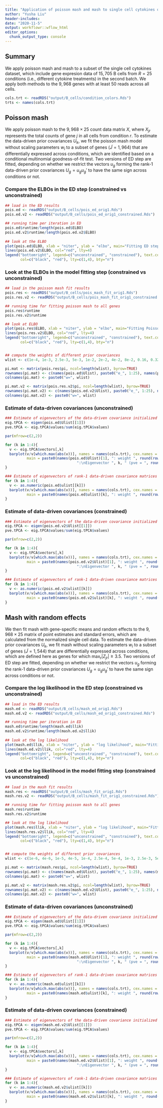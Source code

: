 ```yaml
---
title: "Application of poisson mash and mash to single cell cytokines data (B cells)"
author: "Yusha Liu"
header-includes:
date: "2020-11-5"
output: workflowr::wflow_html
editor_options:
  chunk_output_type: console
---
```


## Summary
We apply poisson mash and mash to a subset of the single cell cytokines dataset, which include gene expresion data of $15,705$ B cells from $R=25$ conditions (i.e., different cytokine treatments) in the second batch. We apply both methods to the $9,968$ genes with at least $50$ reads across all cells. 

```r
cols.trt <- readRDS("output/B_cells/condition_colors.Rds")
trts <- names(cols.trt)

```

## Poisson mash
We apply poisson mash to the $9,968 \times 25$ count data matrix $X$, where $X_{jr}$ represents the total counts of gene $j$ in all cells from condition $r$. To estimate the data-driven prior covariances $U_k$, we fit the poisson mash model without scaling parameters $w_l$ to a subset of genes ($\tilde{J} = 1,964$) that are differentially expressed across conditions, which are identified based on a conditional multinomial goodness-of-fit test. Two versions of ED step are fitted, depending on whether we restrict the vectors $u_g$ forming the rank-1 data-driven prior covariances $U_g = u_g u_g'$ to have the same sign across conditions or not. 

### Compare the ELBOs in the ED step (constrained vs unconstrained)
```r
## load in the ED results
pois.ed <- readRDS("output/B_cells/pois_ed_orig1.Rds")
pois.ed.v2 <- readRDS("output/B_cells/pois_ed_orig1_constrained.Rds")

## running time per iteration in ED
pois.ed$runtime/length(pois.ed$ELBO)
pois.ed.v2$runtime/length(pois.ed.v2$ELBO)
                      
## look at the ELBO
plot(pois.ed$ELBO, xlab = "niter", ylab = "elbo", main="Fitting ED step in Poisson mash")
lines(pois.ed.v2$ELBO, col="red", lty=4)
legend("bottomright", legend=c("unconstrained", "constrained"), text.col=c("black", "red"), 
       col=c("black", "red"), lty=c(1,4), bty="n")

```


### Look at the ELBOs in the model fitting step (constrained vs unconstrained)
```r
## load in the poisson mash fit results
pois.res <- readRDS("output/B_cells/pois_mash_fit_orig1.Rds")
pois.res.v2 <- readRDS("output/B_cells/pois_mash_fit_orig1_constrained.Rds")

## running time for fitting poisson mash to all genes
pois.res$runtime
pois.res.v2$runtime

## look at ELBO
plot(pois.res$ELBO, xlab = "niter", ylab = "elbo", main="Fitting Poisson mash to all genes")
lines(pois.res.v2$ELBO, col="red", lty=4)
legend("bottomright", legend=c("unconstrained", "constrained"), text.col=c("black", "red"), 
       col=c("black", "red"), lty=c(1,4), bty="n")


## compute the weights of different prior covariances
wlist <- c(1e-4, 1e-3, 2.5e-3, 5e-3, 1e-2, 2e-2, 4e-2, 8e-2, 0.16, 0.32, 0.64, 1, 2, 4, 8, 16, 25, 36)

pi.mat <- matrix(pois.res$pi, ncol=length(wlist), byrow=TRUE)
rownames(pi.mat) <- c(names(pois.ed$Ulist), paste0("e_", 1:25), names(pois.ed$ulist))
colnames(pi.mat) <- paste0("w=", wlist)

pi.mat.v2 <- matrix(pois.res.v2$pi, ncol=length(wlist), byrow=TRUE)
rownames(pi.mat.v2) <- c(names(pois.ed.v2$Ulist), paste0("e_", 1:25), names(pois.ed.v2$ulist))
colnames(pi.mat.v2) <- paste0("w=", wlist)

```


### Estimate of data-driven covariances (unconstrained)
```r
### Estimate of eigenvectors of the data-driven covariance initialized by rank-5 PCA
eig.tPCA <- eigen(pois.ed$Ulist[[1]])
pve.tPCA <- eig.tPCA$values/sum(eig.tPCA$values)

par(mfrow=c(2,2))

for (k in 1:4){
  v <- eig.tPCA$vectors[,k]
  barplot(v/v[which.max(abs(v))], names = names(cols.trt), cex.names = 0.4, las = 2, col = cols.trt,
          main = paste0(names(pois.ed$Ulist)[1], ": weight ", round(rowSums(pi.mat)[1],3), 
                                 ":\nEigenvector ", k, " (pve = ", round(pve.tPCA[k],3), ")"))
}

### Estimate of eigenvectors of rank-1 data-driven covariance matrices
for (k in 1:4){
  v <- as.numeric(pois.ed$ulist[[k]])
  barplot(v/v[which.max(abs(v))], names = names(cols.trt), cex.names = 0.4, las = 2, col = cols.trt,
          main = paste0(names(pois.ed$ulist)[k], ": weight ", round(rowSums(pi.mat)[27+k],3)))
}

```


### Estimate of data-driven covariances (constrained)
```r
### Estimate of eigenvectors of the data-driven covariance initialized by rank-5 PCA
eig.tPCA <- eigen(pois.ed.v2$Ulist[[1]])
pve.tPCA <- eig.tPCA$values/sum(eig.tPCA$values)

par(mfrow=c(2,2))

for (k in 1:4){
  v <- eig.tPCA$vectors[,k]
  barplot(v/v[which.max(abs(v))], names = names(cols.trt), cex.names = 0.4, las = 2, col = cols.trt,
          main = paste0(names(pois.ed.v2$Ulist)[1], ": weight ", round(rowSums(pi.mat.v2)[1],3), 
                                 ":\nEigenvector ", k, " (pve = ", round(pve.tPCA[k],3), ")"))
}

### Estimate of eigenvectors of rank-1 data-driven covariance matrices
for (k in 1:4){
  v <- as.numeric(pois.ed.v2$ulist[[k]])
  barplot(v/v[which.max(abs(v))], names = names(cols.trt), cex.names = 0.4, las = 2, col = cols.trt,
          main = paste0(names(pois.ed.v2$ulist)[k], ": weight ", round(rowSums(pi.mat.v2)[27+k],3)))
}

```



## Mash with random effects
We then fit mash with gene-specific means and random effects to the $9,968 \times 25$ matrix of point estimates and standard errors, which are calculated from the normalized single cell data.  To estimate the data-driven prior covariances $U_k$, we fit mash without scaling parameters $w_l$ to a subset of genes ($\tilde{J} = 1,544$) that are differentially expressed across conditions, which are defined here as genes for which $\max_r |Z_{jr}| \geq 3.5$. Two versions of ED step are fitted, depending on whether we restrict the vectors $u_g$ forming the rank-1 data-driven prior covariances $U_g = u_g u_g'$ to have the same sign across conditions or not. 

### Compare the log likelihood in the ED step (constrained vs unconstrained)
```r
## load in the ED results
mash.ed <- readRDS("output/B_cells/mash_ed_orig1.Rds")
mash.ed.v2 <- readRDS("output/B_cells/mash_ed_orig1_constrained.Rds")

## running time per iteration in ED
mash.ed$runtime/length(mash.ed$llik)
mash.ed.v2$runtime/length(mash.ed.v2$llik)
                      
## look at the log likelihood
plot(mash.ed$llik, xlab = "niter", ylab = "log likelihood", main="Fitting ED step in mash with random effects")
lines(mash.ed.v2$llik, col="red", lty=4)
legend("bottomright", legend=c("unconstrained", "constrained"), text.col=c("black", "red"), 
       col=c("black", "red"), lty=c(1,4), bty="n")

```


### Look at the log likelihood in the model fitting step (constrained vs unconstrained)
```r
## load in the mash fit results
mash.res <- readRDS("output/B_cells/mash_fit_orig1.Rds")
mash.res.v2 <- readRDS("output/B_cells/mash_fit_orig1_constrained.Rds")

## running time for fitting poisson mash to all genes
mash.res$runtime
mash.res.v2$runtime

## look at the log likelihood
plot(mash.res$llik, xlab = "niter", ylab = "log likelihood", main="Fitting mash with random effects to all genes")
lines(mash.res.v2$llik, col="red", lty=4)
legend("bottomright", legend=c("unconstrained", "constrained"), text.col=c("black", "red"), 
       col=c("black", "red"), lty=c(1,4), bty="n")


## compute the weights of different prior covariances
wlist <- c(1e-6, 4e-6, 1e-5, 4e-5, 1e-4, 2.5e-4, 5e-4, 1e-3, 2.5e-3, 5e-3, 1e-2, 2e-2, 4e-2, 8e-2, 0.16, 0.32)

pi.mat <- matrix(mash.res$pi, ncol=length(wlist), byrow=TRUE)
rownames(pi.mat) <- c(names(mash.ed$Ulist), paste0("e_", 1:25), names(mash.ed$ulist))
colnames(pi.mat) <- paste0("w=", wlist)

pi.mat.v2 <- matrix(mash.res.v2$pi, ncol=length(wlist), byrow=TRUE)
rownames(pi.mat.v2) <- c(names(mash.ed.v2$Ulist), paste0("e_", 1:25), names(mash.ed.v2$ulist))
colnames(pi.mat.v2) <- paste0("w=", wlist)

```


### Estimate of data-driven covariances (unconstrained)
```r
### Estimate of eigenvectors of the data-driven covariance initialized by rank-5 PCA
eig.tPCA <- eigen(mash.ed$Ulist[[1]])
pve.tPCA <- eig.tPCA$values/sum(eig.tPCA$values)

par(mfrow=c(2,2))

for (k in 1:4){
  v <- eig.tPCA$vectors[,k]
  barplot(v/v[which.max(abs(v))], names = names(cols.trt), cex.names = 0.4, las = 2, col = cols.trt,
          main = paste0(names(mash.ed$Ulist)[1], ": weight ", round(rowSums(pi.mat)[1],3), 
                                 ":\nEigenvector ", k, " (pve = ", round(pve.tPCA[k],3), ")"))
}

### Estimate of eigenvectors of rank-1 data-driven covariance matrices
for (k in 1:4){
  v <- as.numeric(mash.ed$ulist[[k]])
  barplot(v/v[which.max(abs(v))], names = names(cols.trt), cex.names = 0.4, las = 2, col = cols.trt,
          main = paste0(names(mash.ed$ulist)[k], ": weight ", round(rowSums(pi.mat)[27+k],3)))
}

```


### Estimate of data-driven covariances (constrained)
```r
### Estimate of eigenvectors of the data-driven covariance initialized by rank-5 PCA
eig.tPCA <- eigen(mash.ed.v2$Ulist[[1]])
pve.tPCA <- eig.tPCA$values/sum(eig.tPCA$values)

par(mfrow=c(2,2))

for (k in 1:4){
  v <- eig.tPCA$vectors[,k]
  barplot(v/v[which.max(abs(v))], names = names(cols.trt), cex.names = 0.4, las = 2, col = cols.trt,
          main = paste0(names(mash.ed.v2$Ulist)[1], ": weight ", round(rowSums(pi.mat.v2)[1],3), 
                                 ":\nEigenvector ", k, " (pve = ", round(pve.tPCA[k],3), ")"))
}

### Estimate of eigenvectors of rank-1 data-driven covariance matrices
for (k in 1:4){
  v <- as.numeric(mash.ed.v2$ulist[[k]])
  barplot(v/v[which.max(abs(v))], names = names(cols.trt), cex.names = 0.4, las = 2, col = cols.trt,
          main = paste0(names(mash.ed.v2$ulist)[k], ": weight ", round(rowSums(pi.mat.v2)[27+k],3)))
}

```